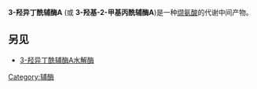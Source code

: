 {{chembox
| verifiedrevid = 401772366
|ImageFile=3-Hydroxyisobutyryl-CoA.png
|ImageSize=250px
|IUPACName= <small>''S''-[2-[3-<nowiki>[[</nowiki>4-<nowiki>[[[</nowiki>(2''R'',3''S'',4''R'',5''R'')-
5-(6-Aminopurin-9-yl)-4-hydroxy-3-phosphonooxyoxolan-2-yl]methoxy-hydroxyphosphoryl]
oxy-hydroxyphosphoryl]oxy-2-hydroxy-3,3-dimethylbutanoyl]amino]propanoylamino]ethyl] 3-hydroxy-2-methylpropanethioate</small>
|OtherNames=
|Section1={{Chembox Identifiers
|  ChemSpiderID_Ref = {{chemspidercite|correct|chemspider}}
| ChemSpiderID = 389192
| InChI1 = 1/C25H42N7O18P3S/c1-13(8-33)24(38)54-7-6-27-15(34)4-5-28-22(37)19(36)25(2,3)10-47-53(44,45)50-52(42,43)46-9-14-18(49-51(39,40)41)17(35)23(48-14)32-12-31-16-20(26)29-11-30-21(16)32/h11-14,17-19,23,33,35-36H,4-10H2,1-3H3,(H,27,34)(H,28,37)(H,42,43)(H,44,45)(H2,26,29,30)(H2,39,40,41)/t13?,14-,17-,18-,19?,23-/m1/s1
| InChIKey1 = WWEOGFZEFHPUAM-VRQRJWBYBU
| StdInChI_Ref = {{stdinchicite|correct|chemspider}}
| StdInChI = 1S/C25H42N7O18P3S/c1-13(8-33)24(38)54-7-6-27-15(34)4-5-28-22(37)19(36)25(2,3)10-47-53(44,45)50-52(42,43)46-9-14-18(49-51(39,40)41)17(35)23(48-14)32-12-31-16-20(26)29-11-30-21(16)32/h11-14,17-19,23,33,35-36H,4-10H2,1-3H3,(H,27,34)(H,28,37)(H,42,43)(H,44,45)(H2,26,29,30)(H2,39,40,41)/t13?,14-,17-,18-,19?,23-/m1/s1
| StdInChIKey_Ref = {{stdinchicite|correct|chemspider}}
| StdInChIKey = WWEOGFZEFHPUAM-VRQRJWBYSA-N
| CASNo=
|  PubChem=440205
|  SMILES = O=C(SCCNC(=O)CCNC(=O)C(O)C(C)(C)COP(=O)(O)OP(=O)(O)OC[C@H]3O[C@@H](n2cnc1c(ncnc12)N)[C@H](O)[C@@H]3OP(=O)(O)O)C(C)CO
}}
|Section2={{Chembox Properties
|  Formula=C<sub>25</sub>H<sub>42</sub>N<sub>7</sub>O<sub>18</sub>P<sub>3</sub>S
|  MolarMass=853.62 g/mol
|  Appearance=
|  Density=
|  MeltingPt=
|  BoilingPt=
|  Solubility=
  }}
|Section3={{Chembox Hazards
|  MainHazards=
|  FlashPt=
|  Autoignition=
  }}
}}

'''3-羟异丁酰辅酶A''' {{lang-en|3-Hydroxyisobutyryl-CoA}}(或 '''3-羟基-2-甲基丙酰辅酶A'''{{lang-en|3-hydroxy-2-methylpropanoyl-CoA}})是一种[[缬氨酸|缬氨酸]]的代谢中间产物。

==另见==
* [[3-羟异丁酰辅酶A水解酶|3-羟异丁酰辅酶A水解酶]]

{{organic-compound-stub}}

{{Amino acid metabolism intermediates}}

[[Category:辅酶|Category:辅酶]]